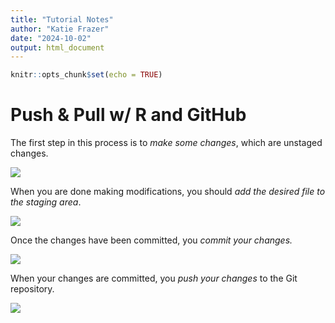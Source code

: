 ```yaml
---
title: "Tutorial Notes"
author: "Katie Frazer"
date: "2024-10-02"
output: html_document
---
```


```r
knitr::opts_chunk$set(echo = TRUE)
```

# Push & Pull w/ R and GitHub

The first step in this process is to *make some changes*, which are unstaged changes.

![](images/Screenshot 2024-10-02 111208.png)

When you are done making modifications, you should *add the desired file to the staging area*.

![](images/Screenshot 2024-10-02 111529.png)

Once the changes have been committed, you *commit your changes.*

![](images/Screenshot 2024-10-02 112259.png)

When your changes are committed, you *push your changes* to the Git repository.

![](images/Screenshot 2024-10-02 112351.png)
